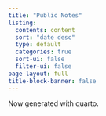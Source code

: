 ```yaml
---
title: "Public Notes"
listing:
  contents: content
  sort: "date desc"
  type: default
  categories: true
  sort-ui: false
  filter-ui: false
page-layout: full
title-block-banner: false
---
```


Now generated with quarto.
